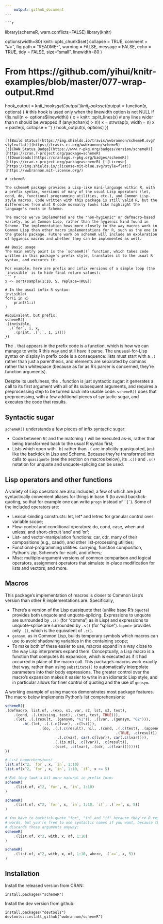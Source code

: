 ```yaml
---
    output: github_document
---
```


<!-- README.md is generated from README.Rmd. Please edit that file -->

    ```r
library(schemeR, warn.conflicts=FALSE)
library(knitr)

options(width=80)
knitr::opts_chunk$set(
    collapse = TRUE,
    comment = "#>",
    fig.path = "README-",
    warning = FALSE,
    message = FALSE,
    echo = TRUE,
    tidy = FALSE,
    size="small",
    linewidth=80
)

# From https://github.com/yihui/knitr-examples/blob/master/077-wrap-output.Rmd
hook_output = knit_hooks$get('output')
knit_hooks$set(output = function(x, options) {
    # this hook is used only when the linewidth option is not NULL
    if (!is.null(n <- options$linewidth)) {
        x = knitr:::split_lines(x)
        # any lines wider than n should be wrapped
        if (any(nchar(x) > n)) x = strwrap(x, width = n)
        x = paste(x, collapse = '\n')
    }
    hook_output(x, options)
})
```

[![Build Status](https://img.shields.io/travis/wwbrannon/schemeR.svg?style=flat)](https://travis-ci.org/wwbrannon/schemeR)
[![CRAN_Status_Badge](https://www.r-pkg.org/badges/version/schemeR)](https://cran.r-project.org/package=schemeR)
[![Downloads](https://cranlogs.r-pkg.org/badges/schemeR)](https://cran.r-project.org/package=schemeR) [![License](https://img.shields.io/:license-mit-blue.svg?style=flat)](https://wwbrannon.mit-license.org/)

# schemeR

The schemeR package provides a Lisp-like mini-language within R, with a prefix syntax, versions of many of the usual Lisp operators (let, cond, do, functional programming utilities, etc.), and Common Lisp-style macros. Code written with this package is still valid R, but the differences from what R code normally looks like highlight the language's roots in Scheme.

The macros we've implemented are the "non-hygienic" or defmacro-based variety, as in Common Lisp, rather than the hygienic kind found in Scheme. The implementation hews more closely to the way macros work in Common Lisp than other macro implementations for R, such as the one in the gtools package. Future work on schemeR will include an exploration of hygienic macros and whether they can be implemented as well.

## Basic usage
The main entry point is the `schemeR()` function, which takes code written in this package's prefix style, translates it to the usual R syntax, and executes it.

For example, here are prefix and infix versions of a simple loop (the `invisible` is to hide final return values):
``` r
x <- sort(sample(1:10, 5, replace=TRUE))

# In the usual infix R syntax:
invisible(
for(i in x)
    print(1:i)
)

#Equivalent, but prefix:
schemeR({
.(invisible,
  .(`for`, i, x,
    .(print, .(`:`, 1, i))))
})

```

The `.` that appears in the prefix code is a function, which is how we can manage to write R this way and still have it parse. The unusual-for-Lisp syntax on display in prefix code is a consequence: lists must start with a `.(` rather than just a parenthesis, and elements are separated by commas rather than whitespace (because as far as R's parser is concerned, they're function arguments).

Despite its usefulness, the `.` function is just syntactic sugar: it generates a call to its first argument with all of its subsequent arguments, and requires a preprocessing step to be turned back into usable code. `schemeR()` does that preprocessing, with a few additional pieces of syntactic sugar, and executes the code that results.

## Syntactic sugar
`schemeR()` understands a few pieces of infix syntactic sugar:

* Code between `R(` and the matching `)` will be executed as-is, rather than being transformed back to the usual R syntax first;
* Lists which open with `.b(` rather than `.(` are implicitly quasiquoted, just like the backtick in Lisp and Scheme. Because they're transformed into calls to `quasiquote` (see the section on macros below), its `.c()` and `.s()` notation for unquote and unquote-splicing can be used.

## Lisp operators and other functions
A variety of Lisp operators are also included, a few of which are just syntactically convenient aliases for things in base R (to avoid backtick-quoting, so that for example one can write `progn` instead of ``` `{` ```). Some of the included operators are:

* Lexical-binding constructs: let, let* and letrec for granular control over variable scope;
* Flow-control and conditional operators: do, cond, case, when and unless, and short-circuit 'and' and 'or';
* List- and vector-manipulation functions: car, cdr, many of their compositions (e.g., caadr), and other list-processing utilities;
* Functional-programming utilities: currying, function composition, Python's zip, Scheme's for-each, and others;
* Misc: multiple-argument versions of common comparison and logical operators, assignment operators that simulate in-place modification for lists and vectors, and more.

## Macros
This package's implementation of macros is closer to Common Lisp's version than other R implementations are. Specifically,

* There's a version of the Lisp quasiquote that (unlike base R's `bquote`) provides both unquote and unquote-splicing. Expressions to unquote are surrounded by `.c()` (for "comma", as in Lisp) and expressions to unquote-splice are surrounded by `.s()` (for "splice"). `bquote` provides only `.()`, which is the equivalent of `.c()`.
* `gensym`, as in Common Lisp, builds temporary symbols which macros can use to avoid shadowing variables in the containing scope;
* To make both of these easier to use, macros expand in a way close to the way Lisp interpreters expand them. Conceptually, a Lisp macro is a function that computes its expansion, which is executed as if it had occurred in place of the macro call. This package's macros work exactly that way, rather than using `substitute()` to automatically interpolate parameters into their body expressions. The greater control over the macro's expansion makes it easier to write in an idiomatic Lisp style, and in particular allows for finer control of quoting and the use of `gensym`.

A working example of using macros demonstrates most package features. The macro below implements Python's list comprehensions:
```r
schemeR({
.(defmacro, list.of, .(exp, s1, var, s2, lst, s3, test),
    .(cond, .(.(missing, test), .(set, test, TRUE))),
    .(let, .(.(result, .(gensym, "G1")), .(lvar, .(gensym, "G2"))),
        .b(.(let, .(.(.c(lvar), .c(lst))),
                .(do, .(.(.c(result), nil, .(cond, .(.c(test), .(append, .c(result), .c(exp))),
                                                   .(TRUE, .c(result)))),
                        .(.c(var), car(.c(lvar)), car(.c(lvar)))),
                      .(.(is.nil, .c(lvar)), .c(result)),
                      .(sset, .c(lvar), .(cdr, .c(lvar))))))))
})

# List comprehensions!
list.of(x^2, `for`, x, `in`, 1:10)
list.of(x^2, `for`, x, `in`, 1:10, `if`, x >= 5)

# But they look a bit more natural in prefix form:
schemeR(
    .(list.of, x^2, `for`, x, `in`, 1:10)
)

schemeR(
    .(list.of, x^2, `for`, x, `in`, 1:10, `if`, .(`>=`, x, 5))
)

# You have to backtick-quote "for", "in" and "if" because they're R reserved
# words, but you're free to use syntactic names if you want, because the macro
# discards those arguments anyway:
schemeR(
    .(list.of, x^2, with, x, of, 1:10)
)

schemeR(
    .(list.of, x^2, with, x, of, 1:10, where, .(`>=`, x, 5))
)
```

## Installation
Install the released version from CRAN:
```
install.packages("schemeR")
```

Install the dev version from github:
```
install.packages("devtools")
devtools::install_github("wwbrannon/schemeR")
```
